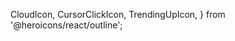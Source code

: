   CloudIcon,
  CursorClickIcon,
  TrendingUpIcon,
} from '@heroicons/react/outline';


<Meta title="Emissions Dashboard / Dashboard" />

<Story name="Dashboard">
  <div className="bg-gray-50">
    <PageHeader />
    <TotalStats
      emissionSummaryStats={[
        {
          id: 1,
          name: 'co2Emissions',
          stat: '71kg',
          icon: CloudIcon,
          change: '12.38%',
          changeType: 'increase',
        },
        {
          id: 2,
          name: 'Transactions',
          stat: '23',
          icon: TrendingUpIcon,
          change: '5.4%',
          changeType: 'increase',
        },
        {
          id: 3,
          name: 'Average Gas Price',
          stat: '45',
          icon: CursorClickIcon,
          change: '3.2%',
          changeType: 'decrease',
        },
      ]}
    />
    <Divider />
    <ContractStats />
    <ContractStats />
    <ContractStats />
    <ContractStats />
    <AddContractButton />
  </div>
</Story>
